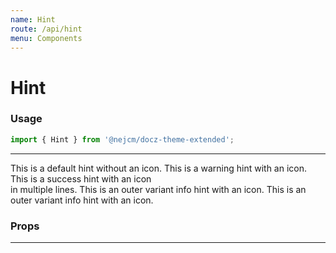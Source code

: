 ```yaml
---
name: Hint
route: /api/hint
menu: Components
---
```



# Hint

### Usage

```jsx
import { Hint } from '@nejcm/docz-theme-extended';
```

<hr />

<Playground>
  <Hint icon={false}>This is a default hint without an icon.</Hint>
  <Hint type="warning">This is a warning hint with an icon.</Hint>
  <Hint type="success">
    This is a success hint with an icon
    <br />
    in multiple lines.
  </Hint>
  <Hint type="info" variant="outer">
    This is an outer variant info hint with an icon.
  </Hint>
  <Hint type="danger" variant="outer">
    This is an outer variant info hint with an icon.
  </Hint>
</Playground>

### Props

<Props table={true} of={Hint} />

<hr />
